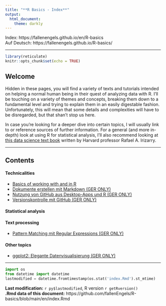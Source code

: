 ```yaml
---
title: "**R Basics - Index**"
output: 
  html_document: 
    theme: darkly
---
```

Index: https://fallenengels.github.io/en/R-basics  
Auf Deutsch: https://fallenengels.github.io/R-basics/

---

```r
library(reticulate)
knitr::opts_chunk$set(echo = TRUE)
```

## Welcome
  
Hidden in these pages, you will find a variety of texts and tutorials intended on helping a normal human being in their quest of analyzing data with R. I'll be touching on a variety of themes and concepts, breaking them down to a fundamental level and trying to explain them in an easily digestable fashion. Unfortunately, this will mean that some details and complexities will have to be disregarded, but that shan't stop us here.  
  
In case you're looking for a deeper dive into certain topics, I will usually link to or reference sources of further information. For a general (and more in-depth) look at using R for statistical analysis, I'll also recommend looking at [this data science text book](https://rafalab.github.io/dsbook/) written by Harvard professor Rafael A. Irizarry.

---

## Contents

#### Technicalities

+ [Basics of working with and in R](https://fallenengels.github.io/R-basics/en/r-basics.html)
+ [Dokumente erstellen mit Markdown (GER ONLY)](https://fallenengels.github.io/R-basics/markdown.html)
+ [Nutzung von GitHub aus Desktop-Apps und R (GER ONLY)](https://fallenengels.github.io/R-basics/github.html)
+ [Versionskontrolle mit GitHub (GER ONLY)](https://fallenengels.github.io/R-basics/git-applied.html)

#### Statistical analysis

#### Text processing
+ [Pattern Matching mit Regular Expressions (GER ONLY)](https://fallenengels.github.io/R-basics/regex.html)

#### Other topics
+ [ggplot2: Elegante Datenvisualisierung (GER ONLY)](https://fallenengels.github.io/R-basics/ggplot.html)

---
```python
import os
from datetime import datetime
lastmodified = datetime.fromtimestamp(os.stat('index.Rmd').st_mtime)
```
  
**Last modification:** `r py$lastmodified`, R version `r getRversion()`  
**.Rmd data of this document:** https://github.com/fallenEngels/R-basics/blob/main/en/index.Rmd